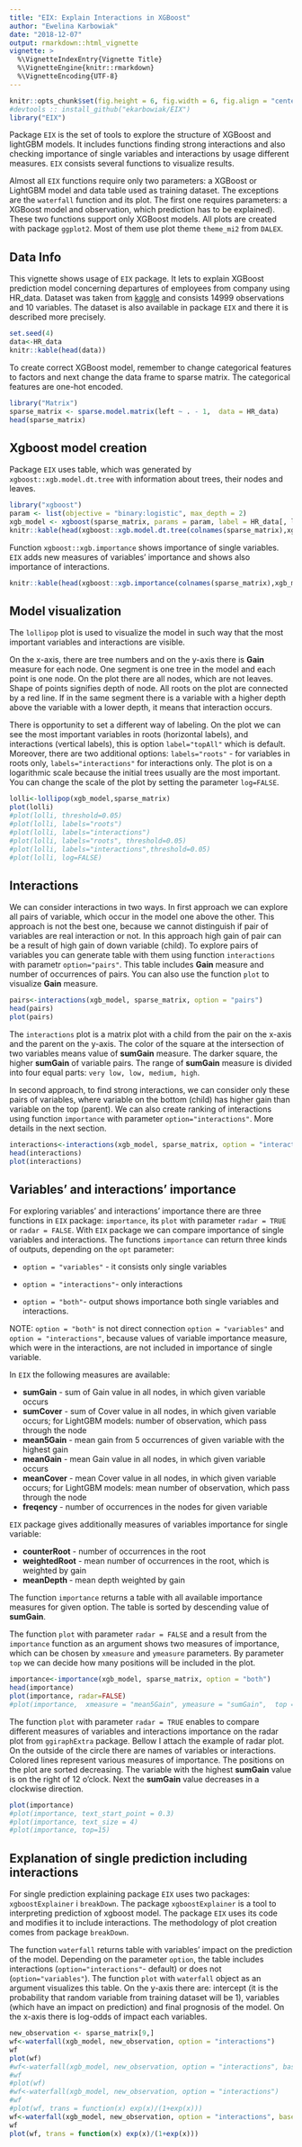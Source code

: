 ```yaml
---
title: "EIX: Explain Interactions in XGBoost"
author: "Ewelina Karbowiak"
date: "2018-12-07"
output: rmarkdown::html_vignette
vignette: >
  %\VignetteIndexEntry{Vignette Title}
  %\VignetteEngine{knitr::rmarkdown}
  %\VignetteEncoding{UTF-8}
---
```


```r
knitr::opts_chunk$set(fig.height = 6, fig.width = 6, fig.align = "center")
#devtools :: install_github("ekarbowiak/EIX")
library("EIX")
```

Package `EIX` is the set of tools to explore the structure of XGBoost and lightGBM models. It includes functions finding strong interactions and also checking importance of single variables and interactions by usage different measures. `EIX` consists several functions to visualize results.

Almost all `EIX` functions require only two parameters: a XGBoost or LightGBM model and data table used as training dataset. The exceptions are the `waterfall` function and its plot. The first one requires parameters: a XGBoost model and observation, which prediction has to be explained). These two functions support only XGBoost models. All plots are created with package `ggplot2`. Most of them use plot theme `theme_mi2` from `DALEX`.

## Data Info

This vignette shows usage of `EIX` package. It lets to explain XGBoost prediction model concerning departures of employees from company using HR_data. Dataset was taken from [kaggle](https://www.kaggle.com/ludobenistant/hr-analytics) and consists 14999 observations and 10 variables. The dataset is also available in package `EIX` and there it is described more precisely.

```r
set.seed(4)
data<-HR_data
knitr::kable(head(data))
```

To create correct XGBoost model, remember to change categorical features to factors and next change the data frame to sparse matrix. The categorical features are one-hot encoded.

```r
library("Matrix")
sparse_matrix <- sparse.model.matrix(left ~ . - 1,  data = HR_data)
head(sparse_matrix)
```


## Xgboost model creation

Package `EIX` uses table, which was generated by `xgboost::xgb.model.dt.tree` with information about trees, their nodes and leaves.

```r
library("xgboost")
param <- list(objective = "binary:logistic", max_depth = 2)
xgb_model <- xgboost(sparse_matrix, params = param, label = HR_data[, left] == 1, nrounds = 50, verbose = FALSE)
knitr::kable(head(xgboost::xgb.model.dt.tree(colnames(sparse_matrix),xgb_model)))
```

Function `xgboost::xgb.importance` shows importance of single variables. `EIX` adds new measures of variables’ importance and shows also importance of interactions.

```r
knitr::kable(head(xgboost::xgb.importance(colnames(sparse_matrix),xgb_model)))
```

## Model visualization

The `lollipop` plot is used to visualize the model in such way that the most important variables and interactions are visible. 

On the x-axis, there are tree numbers and on the y-axis there is **Gain** measure for each node. One segment is one tree in the model and each point is one node. On the plot there are all nodes, which are not leaves. Shape of points signifies depth of node. All roots on the plot are connected by a red line. If in the same segment there is a variable with a higher depth above the variable with a lower depth, it means that interaction occurs.

There is opportunity to set a different way of labeling. On the plot we can see the most important variables in roots (horizontal labels), and interactions (vertical labels), this is option `label="topAll"` which is default. Moreover, there are two additional options: `labels="roots"` - for variables in roots only, `labels="interactions"` for interactions only. 
The plot is on a logarithmic scale because the initial trees usually are the most important. You can change the scale of the plot by setting the parameter `log=FALSE`.

```r
lolli<-lollipop(xgb_model,sparse_matrix)
plot(lolli)
#plot(lolli, threshold=0.05)
#plot(lolli, labels="roots")
#plot(lolli, labels="interactions")
#plot(lolli, labels="roots", threshold=0.05)
#plot(lolli, labels="interactions",threshold=0.05)
#plot(lolli, log=FALSE)
```


## Interactions

We can consider interactions in two ways. In first approach we can explore all pairs of variable, which occur in the model one above the other. This approach is not the best one, because we cannot distinguish if pair of variables are real interaction or not. In this approach high gain of pair can be a result of high gain of down variable (child). To explore pairs of variables you can generate table with them using function `interactions` with parametr `option="pairs"`. This table includes **Gain** measure and  number of occurrences of pairs. You can also use the function `plot` to visualize **Gain** measure.

```r
pairs<-interactions(xgb_model, sparse_matrix, option = "pairs")
head(pairs)
plot(pairs)
```

The `interactions` plot is a matrix plot with a child from the pair on the x-axis and the parent on the y-axis. The color of the square at the intersection of two variables means value of **sumGain** measure. The darker square, the higher **sumGain** of variable pairs. The range of **sumGain** measure is divided into four equal parts: `very low, low, medium, high`.

In second approach, to find strong interactions, we can consider only these pairs of variables, where variable on the bottom (child) has higher gain than variable on the top (parent). We can also create ranking of interactions using function `importance` with parameter `option="interactions"`. More details in the next section.

```r
interactions<-interactions(xgb_model, sparse_matrix, option = "interactions")
head(interactions)
plot(interactions)
```


## Variables' and interactions’ importance

For exploring variables’ and interactions’ importance there are three functions in `EIX` package: `importance`, its `plot` with parameter `radar = TRUE` or `radar = FALSE`.
With `EIX` package we can compare importance of single variables and interactions. The functions `importance` can return three kinds of outputs, depending on the `opt` parameter:

 * `option = "variables"` - it consists only single variables

 * `option = "interactions"`- only interactions

 * `option = "both"`-  output shows importance both single variables and interactions.
 
 NOTE: `option = "both"` is not direct connection `option = "variables"` and `option = "interactions"`, because values of variable importance measure, which were in the interactions, are not included in importance of single variable.

In `EIX` the following measures are available:

* **sumGain** - sum of Gain value in all nodes, in which given variable occurs
* **sumCover** - sum of Cover value in all nodes, in which given variable occurs; for LightGBM models: number of observation, which pass through the node
* **mean5Gain** - mean gain from 5 occurrences of given variable with the highest gain
* **meanGain** - mean Gain value in all nodes, in which given variable occurs
* **meanCover** - mean Cover value in all nodes, in which given variable occurs; for LightGBM models: mean number of observation, which pass through the node
* **freqency** - number of occurrences in the nodes for given variable

`EIX` package gives additionally measures of variables importance for single variable:

* **counterRoot** - number of occurrences in the root
* **weightedRoot**  - mean number of occurrences in the root, which is weighted by gain
* **meanDepth ** - mean depth weighted by gain

The function `importance` returns a table with all available importance measures for given option. 
The table is sorted by descending value of **sumGain**.

The function `plot` with parameter  `radar = FALSE` and a result from the `importance` function as an argument  shows two measures of importance, which can be chosen by `xmeasure` and `ymeasure` parameters. By parameter `top` we can decide how many positions will be included in the plot.

```r
importance<-importance(xgb_model, sparse_matrix, option = "both")
head(importance)
plot(importance, radar=FALSE)
#plot(importance,  xmeasure = "mean5Gain", ymeasure = "sumGain",  top = 15, radar=FALSE)
```

The function `plot` with parameter `radar = TRUE` enables to compare different measures of variables and interactions importance on the radar plot from `ggiraphExtra` package. 
Bellow I attach the example of radar plot. On the outside of the circle there are names of variables or interactions. Colored lines represent various measures  of importance. The positions on the plot are sorted decreasing. The variable with the highest **sumGain** value is on the right of 12 o'clock. Next the **sumGain** value decreases in a clockwise direction.

```r
plot(importance)
#plot(importance, text_start_point = 0.3)
#plot(importance, text_size = 4)
#plot(importance, top=15)
```

## Explanation of single prediction including interactions

For single prediction explaining package `EIX` uses two packages: `xgboostExplainer` i `breakDown`. The package `xgboostExplainer` is a tool to interpreting prediction of xgboost model. The package `EIX` uses its code and modifies it to include interactions. The methodology of plot creation comes from package `breakDown`.

The function `waterfall` returns table with variables’ impact on the prediction of the model.  Depending on the parameter `option`, the table includes interactions (`option="interactions"`- default) or does not (`option="variables"`). The function `plot` with `waterfall` object as an argument visualizes this table. On the y-axis there are: intercept (it is the probability that random variable from training dataset will be 1), variables (which have an impact on prediction) and final prognosis of the model. On the x-axis there is log-odds of impact each variables.

```r
new_observation <- sparse_matrix[9,]
wf<-waterfall(xgb_model, new_observation, option = "interactions")
wf
plot(wf)
#wf<-waterfall(xgb_model, new_observation, option = "interactions", baseline = "intercept")
#wf
#plot(wf)
#wf<-waterfall(xgb_model, new_observation, option = "interactions")
#wf
#plot(wf, trans = function(x) exp(x)/(1+exp(x)))
wf<-waterfall(xgb_model, new_observation, option = "interactions", baseline = "intercept")
wf
plot(wf, trans = function(x) exp(x)/(1+exp(x)))
```
